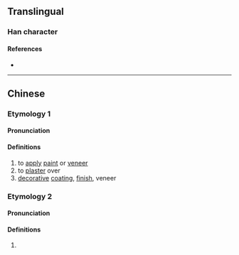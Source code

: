{{character info}}
==Translingual==

===Han character===
{{Han char|rn=85|rad=水|as=15|sn=18|four=34153|canj=ETWI|ids=⿰氵蔑}}

====References====
* {{Han ref|kx=0659.100|dkj=18606|dj=1069.060|hdz=31777.010|uh=700E|ud=28686|bh=EFF1|bd=61425}}

----

==Chinese==
{{zh-forms}}

===Etymology 1===

====Pronunciation====
{{zh-pron
|m=mò
|c=mut6
|mc=y
|oc=y
|ma=
|cat=v,n
}}

====Definitions====
{{zh-hanzi}}

# to [[apply]] [[paint]] or [[veneer]]
# to [[plaster]] over
# [[decorative]] [[coating]], [[finish]], veneer

===Etymology 2===

====Pronunciation====
{{zh-pron
|m=miè
|c=
|ma=
|cat=n
}}

====Definitions====
{{zh-hanzi}}

# {{zh-only|瀎潏|{{q|of water}} [[rapid]] [[flow]]}}